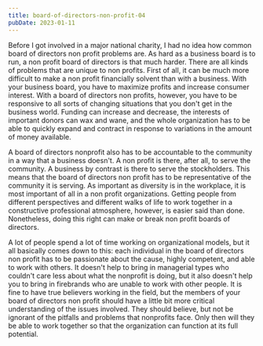 ```yaml
---
title: board-of-directors-non-profit-04
pubDate: 2023-01-11
---
```


Before I got involved in a major national charity, I had no idea how common board of directors non profit problems are. As hard as a business board is to run, a non profit board of directors is that much harder. There are all kinds of problems that are unique to non profits. First of all, it can be much more difficult to make a non profit financially solvent than with a business. With your business board, you have to maximize profits and increase consumer interest. With a board of directors non profits, however, you have to be responsive to all sorts of changing situations that you don't get in the business world. Funding can increase and decrease, the interests of important donors can wax and wane, and the whole organization has to be able to quickly expand and contract in response to variations in the amount of money available.

A board of directors nonprofit also has to be accountable to the community in a way that a business doesn't. A non profit is there, after all, to serve the community. A business by contrast is there to serve the stockholders. This means that the board of directors non profit has to be representative of the community it is serving. As important as diversity is in the workplace, it is most important of all in a non profit organizations. Getting people from different perspectives and different walks of life to work together in a constructive professional atmosphere, however, is easier said than done. Nonetheless, doing this right can make or break non profit boards of directors.

A lot of people spend a lot of time working on organizational models, but it all basically comes down to this: each individual in the board of directors non profit has to be passionate about the cause, highly competent, and able to work with others. It doesn't help to bring in managerial types who couldn't care less about what the nonprofit is doing, but it also doesn't help you to bring in firebrands who are unable to work with other people. It is fine to have true believers working in the field, but the members of your board of directors non profit should have a little bit more critical understanding of the issues involved. They should believe, but not be ignorant of the pitfalls and problems that nonprofits face. Only then will they be able to work together so that the organization can function at its full potential.